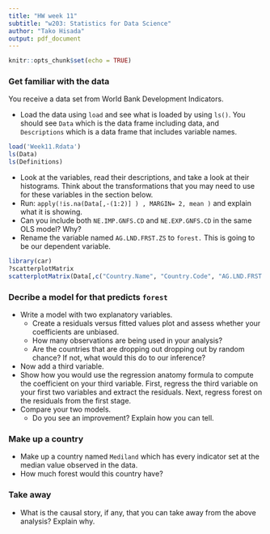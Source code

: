 ```yaml
---
title: "HW week 11"
subtitle: "w203: Statistics for Data Science"
author: "Tako Hisada"
output: pdf_document
---
```


```r
knitr::opts_chunk$set(echo = TRUE)
```

### Get familiar with the data
You receive a data set from World Bank Development Indicators. 

  - Load the data using `load` and see what is loaded by using `ls()`. You should see `Data` which is the data frame including data, and `Descriptions` which is a data frame that includes variable names. 

```r
load('Week11.Rdata')
ls(Data)
ls(Definitions)
```

  - Look at the variables, read their descriptions, and take a look at their histograms. Think about the transformations that you may need to use for these variables in the section below. 
  - Run: `apply(!is.na(Data[,-(1:2)] ) , MARGIN= 2, mean )` and explain what it is showing.
  - Can you include both `NE.IMP.GNFS.CD` and `NE.EXP.GNFS.CD` in the same OLS model? Why?
  - Rename the variable named `AG.LND.FRST.ZS` to `forest.` This is going to be our dependent variable.


```r
library(car)
?scatterplotMatrix
scatterplotMatrix(Data[,c("Country.Name", "Country.Code", "AG.LND.FRST.ZS")], diagonal = "histogram", data=Data)
```

### Decribe a model for that predicts `forest`

  - Write a model with two explanatory variables. 
    - Create a residuals versus fitted values plot and assess whether your coefficients are unbiased.
     - How many observations are being used in your analysis? 
     - Are the countries that are dropping out dropping out by random chance? If not, what would this do to our inference? 
  - Now add a third variable.
  - Show how you would use the regression anatomy formula to compute the coefficient on your third variable.  First, regress the third variable on your first two variables and extract the residuals.  Next, regress forest on the residuals from the first stage.
  - Compare your two models.
      - Do you see an improvement? Explain how you can tell.

### Make up a country

  - Make up a country named `Mediland` which has every indicator set at the median value observed in the data. 
  - How much forest would this country have?
    
### Take away

  - What is the causal story, if any, that you can take away from the above analysis? Explain why.




